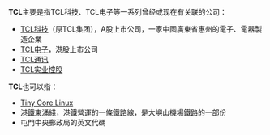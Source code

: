 '''TCL'''主要是指TCL科技、TCL电子等一系列曾经或现在有关联的公司：
* [[TCL科技|TCL科技]]（原TCL集团），A股上市公司，一家中國廣東省惠州的電子、電器製造企業
* [[TCL电子|TCL电子]]，港股上市公司
* [[TCL通讯|TCL通讯]]
* [[TCL实业控股|TCL实业控股]]

'''TCL'''也可以指：
* [[Tiny_Core_Linux|Tiny Core Linux]]
* [[港鐵|港鐵]][[東涌綫|東涌綫]]，港鐵營運的一條鐵路線，是大嶼山機場鐵路的一部份
* 屯門中央郵政局的英文代碼
{{disambig|cat=三字拉丁字母縮寫消歧義}}